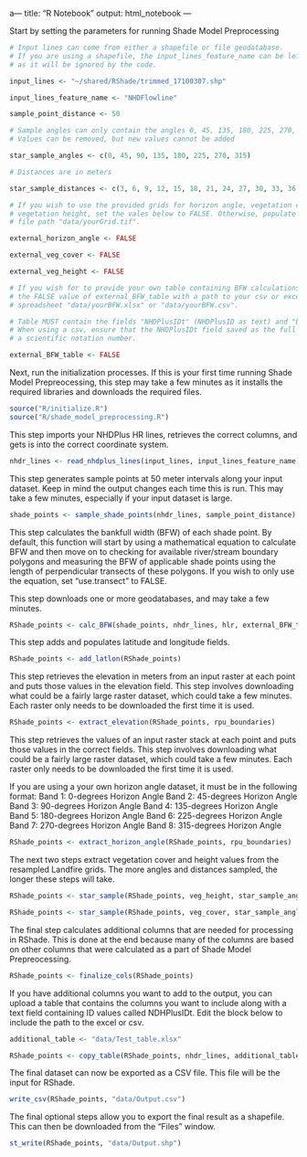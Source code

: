 a---
title: "R Notebook"
output: html_notebook
---

Start by setting the parameters for running Shade Model Preprocessing

```r
# Input lines can come from either a shapefile or file geodatabase.
# If you are using a shapefile, the input_lines_feature_name can be left as is, 
# as it will be ignored by the code. 

input_lines <- "~/shared/RShade/trimmed_17100307.shp"

input_lines_feature_name <- "NHDFlowline"

sample_point_distance <- 50

# Sample angles can only contain the angles 0, 45, 135, 180, 225, 270, 315. 
# Values can be removed, but new values cannot be added

star_sample_angles <- c(0, 45, 90, 135, 180, 225, 270, 315)

# Distances are in meters

star_sample_distances <- c(3, 6, 9, 12, 15, 18, 21, 24, 27, 30, 33, 36, 39)

# If you wish to use the provided grids for horizon angle, vegetation cover, and 
# vegetation height, set the vales below to FALSE. Otherwise, populate with the
# file path "data/yourGrid.tif".

external_horizon_angle <- FALSE

external_veg_cover <- FALSE

external_veg_height <- FALSE

# If you wish for to provide your own table containing BFW calculations, replace 
# the FALSE value of external_BFW_table with a path to your csv or excel
# spreadsheet "data/yourBFW.xlsx" or "data/yourBFW.csv". 

# Table MUST contain the fields "NHDPlusIDt" (NHDPlusID as text) and "bfwidth".
# When using a csv, ensure that the NHDPlusIDt field saved as the full ID and not
# a scientific notation number. 

external_BFW_table <- FALSE
```

Next, run the initialization processes. If this is your first time running Shade Model Prepreocessing,
this step may take a few minutes as it installs the required libraries and
downloads the required files.

```r
source("R/initialize.R")
source("R/shade_model_preprocessing.R")
```

This step imports your NHDPlus HR lines, retrieves the correct columns, and 
gets is into the correct coordinate system.

```r
nhdr_lines <- read_nhdplus_lines(input_lines, input_lines_feature_name)
```

This step generates sample points at 50 meter intervals along your input dataset.
Keep in mind the output changes each time this is run. This may take a few minutes,
especially if your input dataset is large.

```r
shade_points <- sample_shade_points(nhdr_lines, sample_point_distance)
```

This step calculates the bankfull width (BFW) of each shade point. By default, this 
function will start by using a mathematical equation to calculate BFW and then
move on to checking for available river/stream boundary polygons and measuring
the BFW of applicable shade points using the length of perpendicular
transects of these polygons. If you wish to only use the equation, set
"use.transect" to FALSE.

This step downloads one or more geodatabases, and may take a few minutes.

```r
RShade_points <- calc_BFW(shade_points, nhdr_lines, hlr, external_BFW_table, use.transect = TRUE)
```

This step adds and populates latitude and longitude fields.

```r
RShade_points <- add_latlon(RShade_points)
```

This step retrieves the elevation in meters from an input raster at each point and puts
those values in the elevation field. This step involves downloading what could
be a fairly large raster dataset, which could take a few minutes. Each raster only
needs to be downloaded the first time it is used.

```r
RShade_points <- extract_elevation(RShade_points, rpu_boundaries)
```


This step retrieves the values of an input raster stack at each point and puts
those values in the correct fields. This step involves downloading what could
be a fairly large raster dataset, which could take a few minutes. Each raster only
needs to be downloaded the first time it is used. 

If you are using a your own horizon angle dataset, it must be in the following format:
Band 1: 0-degrees Horizon Angle
Band 2: 45-degrees Horizon Angle
Band 3: 90-degrees Horizon Angle
Band 4: 135-degrees Horizon Angle
Band 5: 180-degrees Horizon Angle
Band 6: 225-degrees Horizon Angle
Band 7: 270-degrees Horizon Angle
Band 8: 315-degrees Horizon Angle

```r
RShade_points <- extract_horizon_angle(RShade_points, rpu_boundaries)
```

The next two steps extract vegetation cover and height values from the resampled
Landfire grids. The more angles and distances sampled, the longer these steps 
will take. 

```r
RShade_points <- star_sample(RShade_points, veg_height, star_sample_angles, star_sample_distances, type="hght")
```

```r
RShade_points <- star_sample(RShade_points, veg_cover, star_sample_angles, star_sample_distances, type="dens")
```

The final step calculates additional columns that are needed for processing in 
RShade. This is done at the end because many of the columns are based on other
columns that were calculated as a part of Shade Model Prepreocessing. 

```r
RShade_points <- finalize_cols(RShade_points)
```


If you have additional columns you want to add to the output, you can upload a
table that contains the columns you want to include along with a text field 
containing ID values called NDHPlusIDt. Edit the block below to include the path
to the excel or csv.

```r
additional_table <- "data/Test_table.xlsx"

RShade_points <- copy_table(RShade_points, nhdr_lines, additional_table)
```


The final dataset can now be exported as a CSV file. This file will be the input
for RShade. 
```r
write_csv(RShade_points, "data/Output.csv")
```

The final optional steps allow you to export the final result as a shapefile. 
This can then be downloaded from the "Files" window.

```r
st_write(RShade_points, "data/Output.shp")
```



